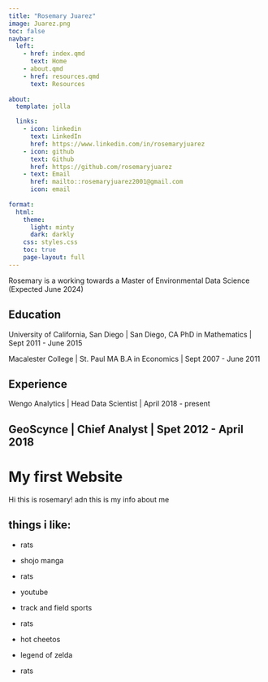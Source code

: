 ```yaml
---
title: "Rosemary Juarez"
image: Juarez.png
toc: false
navbar:
  left:
    - href: index.qmd
      text: Home
    - about.qmd
    - href: resources.qmd
      text: Resources
  
about:
  template: jolla

  links:
    - icon: linkedin
      text: LinkedIn
      href: https://www.linkedin.com/in/rosemaryjuarez
    - icon: github
      text: Github
      href: https://github.com/rosemaryjuarez
    - text: Email
      href: mailto::rosemaryjuarez2001@gmail.com
      icon: email
      
format:
  html:
    theme: 
      light: minty
      dark: darkly
    css: styles.css
    toc: true
    page-layout: full
---
```


Rosemary is a working towards a Master of Environmental Data Science (Expected June 2024)

## Education

University of California, San Diego | San Diego, CA
PhD in Mathematics | Sept 2011 - June 2015

Macalester College | St. Paul MA
B.A in Economics | Sept 2007 - June 2011

## Experience

Wengo Analytics | Head Data Scientist | April 2018 - present

GeoScynce | Chief Analyst | Spet 2012 - April 2018
---

# My first Website

Hi this is rosemary! adn this is my info about me

## things i like:

-   rats

-   shojo manga

-   rats

-   youtube

-   track and field sports

-   rats

-   hot cheetos

-   legend of zelda

-   rats
